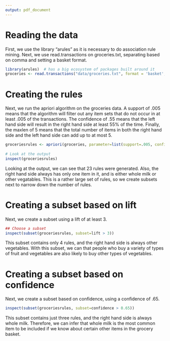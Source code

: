 ```yaml
---
output: pdf_document
---
```

# Reading the data
First, we use the library "arules" as it is necessary to do association rule mining.  Next, we use read.transactions on groceries.txt, separating based on comma and setting a basket format.
```r
library(arules)  # has a big ecosystem of packages built around it
groceries <- read.transactions("data/groceries.txt", format = 'basket', sep = ',')

```

# Creating the rules
Next, we run the apriori algorithm on the groceries data.
A support of .005 means that the algorithm will filter out any item sets that do not occur in at least .005 of the transactions.  The confidence of .55 means that the left hand side will result in the right hand side at least 55% of the time.  Finally, the maxlen of 5 means that the total number of items in both the right hand side and the left hand side can add up to at most 5.
```r
groceriesrules <- apriori(groceries, parameter=list(support=.005, confidence=.59, maxlen=5))
                         
# Look at the output
inspect(groceriesrules)
```

Looking at the output, we can see that 23 rules were generated.  Also, the right hand side always has only one item in it, and is either whole milk or other vegatables.  This is a rather large set of rules, so we create subsets next to narrow down the number of rules.

# Creating a subset based on lift
Next, we create a subset using a lift of at least 3.
```r
## Choose a subset
inspect(subset(groceriesrules, subset=lift > 3))
```

This subset contains only 4 rules, and the right hand side is always other vegetables. With this subset, we can that people who buy a variety of types of fruit and vegetables are also likely to buy other types of vegetables.

# Creating a subset based on confidence

Next, we create a subset based on confidence, using a confidence of .65.  
```r
inspect(subset(groceriesrules, subset=confidence > 0.65))
```
This subset contains just three rules, and the right hand side is always whole milk.  Therefore, we can infer that whole milk is the most common item to be included if we know about certain other items in the grocery basket.



